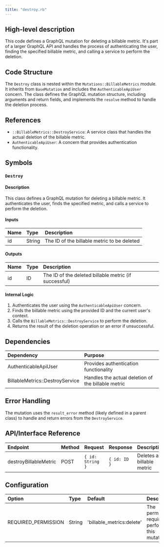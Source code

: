 ```yaml
---
title: "destroy.rb"
---
```


## High-level description
This code defines a GraphQL mutation for deleting a billable metric. It's part of a larger GraphQL API and handles the process of authenticating the user, finding the specified billable metric, and calling a service to perform the deletion.

## Code Structure
The `Destroy` class is nested within the `Mutations::BillableMetrics` module. It inherits from `BaseMutation` and includes the `AuthenticableApiUser` concern. The class defines the GraphQL mutation structure, including arguments and return fields, and implements the `resolve` method to handle the deletion process.

## References
- `::BillableMetrics::DestroyService`: A service class that handles the actual deletion of the billable metric.
- `AuthenticableApiUser`: A concern that provides authentication functionality.

## Symbols

### `Destroy`
#### Description
This class defines a GraphQL mutation for deleting a billable metric. It authenticates the user, finds the specified metric, and calls a service to perform the deletion.

#### Inputs
| Name | Type | Description |
|:-----|:-----|:------------|
| id | String | The ID of the billable metric to be deleted |

#### Outputs
| Name | Type | Description |
|:-----|:-----|:------------|
| id | ID | The ID of the deleted billable metric (if successful) |

#### Internal Logic
1. Authenticates the user using the `AuthenticableApiUser` concern.
2. Finds the billable metric using the provided ID and the current user's context.
3. Calls the `BillableMetrics::DestroyService` to perform the deletion.
4. Returns the result of the deletion operation or an error if unsuccessful.

## Dependencies
| Dependency | Purpose |
|:-----------|:--------|
| AuthenticableApiUser | Provides authentication functionality |
| BillableMetrics::DestroyService | Handles the actual deletion of the billable metric |

## Error Handling
The mutation uses the `result_error` method (likely defined in a parent class) to handle and return errors from the `DestroyService`.

## API/Interface Reference
| Endpoint | Method | Request | Response | Description |
|:---------|:-------|:--------|:---------|:------------|
| destroyBillableMetric | POST | `{ id: String }` | `{ id: ID }` | Deletes a billable metric |

## Configuration
| Option | Type | Default | Description |
|:-------|:-----|:--------|:------------|
| REQUIRED_PERMISSION | String | 'billable_metrics:delete' | The permission required to perform this mutation |